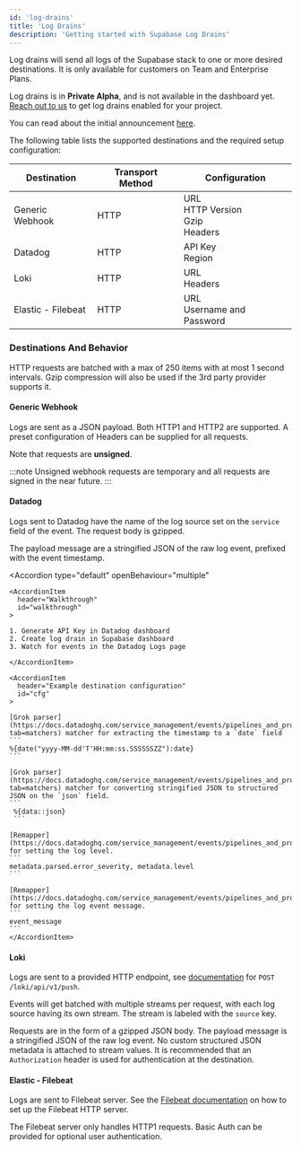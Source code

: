 ```yaml
---
id: 'log-drains'
title: 'Log Drains'
description: 'Getting started with Supabase Log Drains'
---
```


Log drains will send all logs of the Supabase stack to one or more desired destinations. It is only available for customers on Team and Enterprise Plans.

<Admonition type="note">

Log drains is in **Private Alpha**, and is not available in the dashboard yet. [Reach out to us](https://forms.supabase.com/logdrains) to get log drains enabled for your project.

You can read about the initial announcement [here](https://github.com/orgs/supabase/discussions/26650).

</Admonition>

The following table lists the supported destinations and the required setup configuration:

| Destination        | Transport Method | Configuration                                     |
| ------------------ | ---------------- | ------------------------------------------------- |
| Generic Webhook    | HTTP             | URL <br /> HTTP Version <br/> Gzip <br /> Headers |
| Datadog            | HTTP             | API Key <br /> Region                             |
| Loki               | HTTP             | URL <br /> Headers                                |
| Elastic - Filebeat | HTTP             | URL <br /> Username and Password                  |

### Destinations And Behavior

HTTP requests are batched with a max of 250 items with at most 1 second intervals. Gzip compression will also be used if the 3rd party provider supports it.

#### Generic Webhook

Logs are sent as a JSON payload. Both HTTP1 and HTTP2 are supported. A preset configuration of Headers can be supplied for all requests.

Note that requests are **unsigned**.

:::note
Unsigned webhook requests are temporary and all requests are signed in the near future.
:::

#### Datadog

Logs sent to Datadog have the name of the log source set on the `service` field of the event. The request body is gzipped.

The payload message are a stringified JSON of the raw log event, prefixed with the event timestamp.

<Accordion
  type="default"
  openBehaviour="multiple"
>
    <AccordionItem
      header="Walkthrough"
      id="walkthrough"
    >

    1. Generate API Key in Datadog dashboard
    2. Create log drain in Supabase dashboard
    3. Watch for events in the Datadog Logs page

    </AccordionItem>

    <AccordionItem
      header="Example destination configuration"
      id="cfg"
    >

    [Grok parser](https://docs.datadoghq.com/service_management/events/pipelines_and_processors/grok_parser?tab=matchers) matcher for extracting the timestamp to a `date` field
    ```
    %{date("yyyy-MM-dd'T'HH:mm:ss.SSSSSSZZ"):date}
    ```

    [Grok parser](https://docs.datadoghq.com/service_management/events/pipelines_and_processors/grok_parser?tab=matchers) matcher for converting stringified JSON to structured JSON on the `json` field.
    ```
     %{data::json}
     ```

    [Remapper](https://docs.datadoghq.com/service_management/events/pipelines_and_processors/remapper) for setting the log level.
    ```
    metadata.parsed.error_severity, metadata.level
    ```

    [Remapper](https://docs.datadoghq.com/service_management/events/pipelines_and_processors/remapper) for setting the log event message.
    ```
    event_message
    ```
    </AccordionItem>

</Accordion>

#### Loki

Logs are sent to a provided HTTP endpoint, see [documentation](https://grafana.com/docs/loki/latest/reference/loki-http-api/#ingest-logs) for `POST /loki/api/v1/push`.

Events will get batched with multiple streams per request, with each log source having its own stream. The stream is labeled with the `source` key.

Requests are in the form of a gzipped JSON body. The payload message is a stringified JSON of the raw log event. No custom structured JSON metadata is attached to stream values. It is recommended that an `Authorization` header is used for authentication at the destination.

#### Elastic - Filebeat

Logs are sent to Filebeat server. See the [Filebeat documentation](https://www.elastic.co/guide/en/beats/filebeat/current/filebeat-input-http_endpoint.html) on how to set up the Filebeat HTTP server.

The Filebeat server only handles HTTP1 requests. Basic Auth can be provided for optional user authentication.
